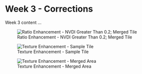 # Week 3 - Corrections

Week 3 content ...

![Ratio Enhancement - NVDI Greater Than 0.2; Merged Tile](/Week3Content/week3_mergedtile_nvdimore0.2)

![Texture Enhancement - Sample Tile](/Week3Content/week3_samplearea_texturecorrection)

![Texture Enhancement - Merged Area](/Week3Content/week3_mergedtile_texturecorrection)

